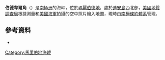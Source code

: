 {{Coord|74|18|S|128|10|W|source:GNIS|display=title}}

'''伯德韋爾角'''（{{lang-en|Birdwell Point}}）是[[南極洲|南極洲]]的海岬，位於[[瑪麗伯德地|瑪麗伯德地]]，處於[[迪安島|迪安島]]西北部，[[美國地質調查局|美國地質調查局]]根據測量和[[美國海軍|美國海軍]]拍攝的空中照片繪入地圖，現時由[[南極條約體系|南極條約體系]]管理。

==參考資料==
* {{usgs-gazetteer|id=1407}}

{{DEFAULTSORT:Birdwell Point}}
[[Category:馬里伯地海岬|Category:馬里伯地海岬]]


{{MarieByrdLand-geo-stub}}